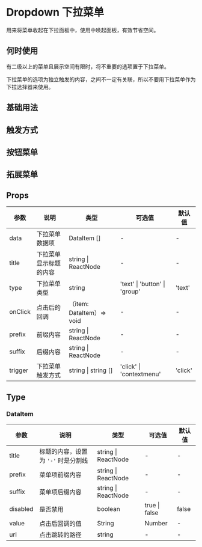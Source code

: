 # Dropdown 下拉菜单

<p className="large">用来将菜单收起在下拉面板中，使用中唤起面板，有效节省空间。</p>

## 何时使用

有二级以上的菜单且展示空间有限时，将不重要的选项置于下拉菜单。

下拉菜单的选项为独立触发的内容，之间不一定有关联，所以不要用下拉菜单作为下拉选择器来使用。

## 基础用法


<DemoBase />

## 触发方式


<DemoTrigger />

## 按钮菜单


<DemoButton />

## 拓展菜单


<DemoExtend />


## Props

| 参数    | 说明                   | 类型                      | 可选值                              | 默认值  |
| ------- | ---------------------- | ------------------------- | ----------------------------------- | ------- |
| data    | 下拉菜单数据项         | DataItem []               | -                                   | -       |
| title   | 下拉菜单显示标题的内容 | string \| ReactNode       | -                                   | -       |
| type    | 下拉菜单类型           | string                    | 'text' \| 'button' \| 'group'       | 'text'  |
| onClick | 点击后的回调           | （item: DataItem）=> void | -                                   | -       |
| prefix  | 前缀内容               | string \| ReactNode       | -                                   | -       |
| suffix  | 后缀内容               | string \| ReactNode       | -                                   | -       |
| trigger | 下拉菜单触发方式       | string \| string []       | 'click' \| 'contextmenu' | 'click' |

## Type

### DataItem

| 参数     | 说明                                | 类型                | 可选值        | 默认值 |
| -------- | ----------------------------------- | ------------------- | ------------- | ------ |
| title    | 标题的内容，设置为 `'-'` 时是分割线 | string \| ReactNode | -             | -      |
| prefix   | 菜单项前缀内容                      | string \| ReactNode | -             | -      |
| suffix   | 菜单项后缀内容                      | string \| ReactNode | -             | -      |
| disabled | 是否禁用                            | boolean             | true \| false | false  |
| value    | 点击后回调的值                      | String              | Number        | -      |
| url      | 点击跳转的路径                      | string              | -             | -      |
